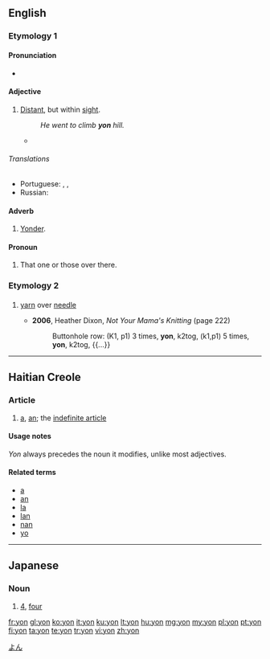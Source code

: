 {{also|yön}}
==English==

===Etymology 1===
{{etyl|ang}} {{term|geon|ġeon|lang=ang|sc=Latinx}}

====Pronunciation====
* {{rhymes|ɒn}}

====Adjective====
{{en-adj|-}}

# {{dated|or|dialect}} [[distant|Distant]], but within [[sight]].
#: ''He went to climb '''yon''' hill.''
#* {{quote-journal|year=2012|date=Spring|title=Federer versus Murray|author=Gerda Stevenson|journal=Salmagundi|passage=His head... his head... his face... it wisnae there. Nae black curly hair, nae eyes - I've never seen eyes sae blue as Joe's. Irises blue as '''yon''' sky. Blown tae smithereens... his gorgeous, bonny head, no there.}}

======Translations======
{{trans-top|distant, but within sight}}
* Portuguese: {{t|pt|aquilo|n}}, {{t|pt|aquela|f}}, {{t|pt|aquele|m}}
* Russian: {{t-|ru|вон тот}}
{{trans-mid}}
{{trans-bottom}}

====Adverb====
{{en-adv|-}}

# {{dated|or|dialect}} [[yonder|Yonder]].

====Pronoun====
{{en-pron}}

# {{dated|or|dialect}} That one or those over there.

===Etymology 2===

===={{abbreviation}}====
{{en-abbr}}

# {{knitting}} [[yarn]] over [[needle]]
#* '''2006''', Heather Dixon, ''Not Your Mama's Knitting'' (page 222)
#*: Buttonhole row: (K1, p1) 3 times, '''yon''', k2tog, (k1,p1) 5 times, '''yon''', k2tog, {{...}}

----

==Haitian Creole==

===Article===
{{head|ht|article}}

# [[a]], [[an]]; the [[indefinite article]]

====Usage notes====
''Yon'' always precedes the noun it modifies, unlike most adjectives.

====Related terms====
* [[a]]
* [[an]]
* [[la]]
* [[lan]]
* [[nan]]
* [[yo]]

----

==Japanese==

===Noun===
{{ja-noun|r|hira=よん}}

# {{ja-def|四}} [[4]], [[four]]
[[Category:Japanese numbers|よん]]

[[fr:yon]]
[[gl:yon]]
[[ko:yon]]
[[it:yon]]
[[ku:yon]]
[[lt:yon]]
[[hu:yon]]
[[mg:yon]]
[[my:yon]]
[[pl:yon]]
[[pt:yon]]
[[fi:yon]]
[[ta:yon]]
[[te:yon]]
[[tr:yon]]
[[vi:yon]]
[[zh:yon]]